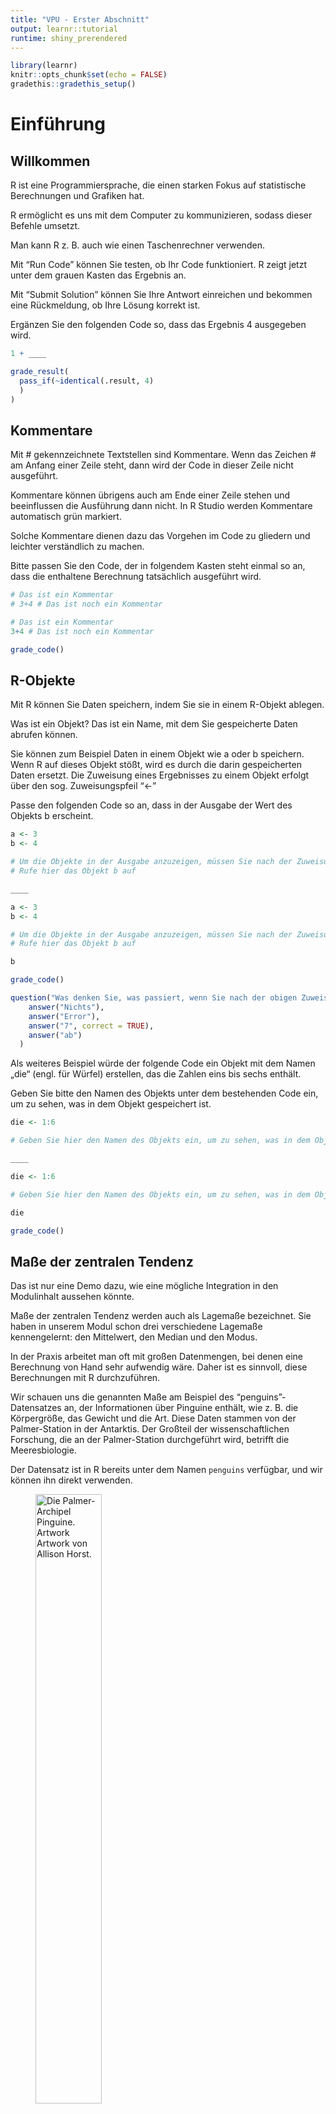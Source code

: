 ```yaml
---
title: "VPU - Erster Abschnitt"
output: learnr::tutorial
runtime: shiny_prerendered
---
```


```r
library(learnr)
knitr::opts_chunk$set(echo = FALSE)
gradethis::gradethis_setup()
```

# Einführung

## Willkommen

R ist eine Programmiersprache, die einen starken Fokus auf statistische Berechnungen und Grafiken hat.

R ermöglicht es uns mit dem Computer zu kommunizieren, sodass dieser Befehle umsetzt.

Man kann R z. B. auch wie einen Taschenrechner verwenden.

Mit "Run Code" können Sie testen, ob Ihr Code funktioniert. R zeigt jetzt unter dem grauen Kasten das Ergebnis an.

Mit "Submit Solution" können Sie Ihre Antwort einreichen und bekommen eine Rückmeldung, ob Ihre Lösung korrekt ist.

Ergänzen Sie den folgenden Code so, dass das Ergebnis 4 ausgegeben wird.

```r
1 + ____
```

```r
grade_result(
  pass_if(~identical(.result, 4)
  )
)
```

## Kommentare

Mit \# gekennzeichnete Textstellen sind Kommentare. Wenn das Zeichen \# am Anfang einer Zeile steht, dann wird der Code in dieser Zeile nicht ausgeführt.

Kommentare können übrigens auch am Ende einer Zeile stehen und beeinflussen die Ausführung dann nicht. In R Studio werden Kommentare automatisch grün markiert.

Solche Kommentare dienen dazu das Vorgehen im Code zu gliedern und leichter verständlich zu machen.

Bitte passen Sie den Code, der in folgendem Kasten steht einmal so an, dass die enthaltene Berechnung tatsächlich ausgeführt wird.

```r
# Das ist ein Kommentar
# 3+4 # Das ist noch ein Kommentar
```

```r
# Das ist ein Kommentar
3+4 # Das ist noch ein Kommentar
```

```r
grade_code()
```

## R-Objekte

Mit R können Sie Daten speichern, indem Sie sie in einem R-Objekt ablegen.

Was ist ein Objekt? Das ist ein Name, mit dem Sie gespeicherte Daten abrufen können.

Sie können zum Beispiel Daten in einem Objekt wie a oder b speichern. Wenn R auf dieses Objekt stößt, wird es durch die darin gespeicherten Daten ersetzt. Die Zuweisung eines Ergebnisses zu einem Objekt erfolgt über den sog. Zuweisungspfeil "\<-"

Passe den folgenden Code so an, dass in der Ausgabe der Wert des Objekts b erscheint.

```r
a <- 3
b <- 4

# Um die Objekte in der Ausgabe anzuzeigen, müssen Sie nach der Zuweisung aufgerufen werden.
# Rufe hier das Objekt b auf

____

```

```r
a <- 3
b <- 4

# Um die Objekte in der Ausgabe anzuzeigen, müssen Sie nach der Zuweisung aufgerufen werden:
# Rufe hier das Objekt b auf

b

```

```r
grade_code()
```

```r
question("Was denken Sie, was passiert, wenn Sie nach der obigen Zuweisung der Code a+b ausgeführt wird?",
    answer("Nichts"),
    answer("Error"),
    answer("7", correct = TRUE),
    answer("ab")
  )
```

Als weiteres Beispiel würde der folgende Code ein Objekt mit dem Namen „die“ (engl. für Würfel) erstellen, das die Zahlen eins bis sechs enthält.

Geben Sie bitte den Namen des Objekts unter dem bestehenden Code ein, um zu sehen, was in dem Objekt gespeichert ist.

```r
die <- 1:6 

# Geben Sie hier den Namen des Objekts ein, um zu sehen, was in dem Objekt gespeichert ist.

____

```

```r
die <- 1:6 

# Geben Sie hier den Namen des Objekts ein, um zu sehen, was in dem Objekt gespeichert ist.

die

```

```r
grade_code()
```



## Maße der zentralen Tendenz

Das ist nur eine Demo dazu, wie eine mögliche Integration in den Modulinhalt aussehen könnte.

Maße der zentralen Tendenz werden auch als Lagemaße bezeichnet.
Sie haben in unserem Modul schon drei verschiedene Lagemaße kennengelernt: den Mittelwert, den Median und den Modus.

In der Praxis arbeitet man oft mit großen Datenmengen, bei denen eine Berechnung von Hand sehr aufwendig wäre. Daher ist es sinnvoll, diese Berechnungen mit R durchzuführen.

Wir schauen uns die genannten Maße am Beispiel des "penguins"-Datensatzes an, der Informationen über Pinguine enthält, wie z. B. die Körpergröße, das Gewicht und die Art. Diese Daten stammen von der Palmer-Station in der Antarktis. Der Großteil der wissenschaftlichen Forschung, die an der Palmer-Station durchgeführt wird, betrifft die Meeresbiologie.

Der Datensatz ist in R bereits unter dem Namen `penguins` verfügbar, und wir können ihn direkt verwenden.

![Die Palmer-Archipel Pinguine. Artwork Artwork von Allison Horst.](https://allisonhorst.github.io/palmerpenguins/reference/figures/lter_penguins.png){width=50%}



### Erster Einblick in den Datensatz

Schauen wir uns zunächst einmal an, wie der Datensatz aussieht. Wir verwenden dazu die Funktion `head()`, die uns die ersten Zeilen des Datensatzes anzeigt.

```r
# Zeigen Sie die ersten Zeilen des Datensatzes an, indem Sie die Funktion head() verwenden und den Namen des Datensatzes penguins in die Klammern einsetzen.

____
```  

```r
# Zeigen Sie die ersten Zeilen des Datensatzes an, indem Sie die Funktion head() verwenden 
# Setzen Sie den Namen des Datensatzes penguins in die Klammern einsetzen.

head(penguins)
```  

```r
grade_code()
```

Wir können sehen, dass der Datensatz Informationen über verschiedene Pinguinarten enthält, einschließlich weiterer Merkmale wie Gewicht, Geschlecht, Körpergröße und Flossenlänge sowie das Jahr, in dem die Daten erhoben wurden.

Sie finden in den ersten Zeilen des Datensatzes den Ausdruck NA.

```r
question("Was denken Sie, wofür der Ausdruck NA in den Zellen der Tabelle steht?",
    answer("Not available (Fehlender Wert)", correct = TRUE),
    answer("Error (Fehler in der Darstellung)"),
    answer("Nicht anwendbar"),
    answer("Das ist eine spezielle Pinguinart")
  )
```

### Modus

Um in einem Datensatz eine spezifische Variable zu analysieren, reicht es nicht aus nur den Namen des Datensatzes zu nennen. Wir müssen auch den Namen der Spalte angeben, die wir analysieren möchten. 

In unserem Fall interessiert uns die Pinguinart, die in der Spalte `species` gespeichert ist. In R wird das durch den Ausdruck `penguins$species` erreicht, wobei `$` verwendet wird, um auf eine bestimmte Spalte eines Dataframes zuzugreifen.

Der Modus ist der Wert, der in einem Datensatz am häufigsten vorkommt. In R können wir den Modus mit der Funktion `table()` berechnen, die die Häufigkeit jedes Wertes einer Variablen zählen.

Ergänzen Sie den folgenden Code, um den Modus der Pinguinart im Datensatz `penguins` zu berechnen. 

```r
# Berechnen Sie den Modus der Pinguinart im Datensatz penguins
# Verwenden Sie die Funktion table()und den Spaltennamen 'species' im penguins Datensatz

____
```

```r
# Berechnen Sie den Modus der Pinguinart im Datensatz penguins
# Verwenden Sie die Funktion table()und den Spaltennamen 'species' im penguins Datensatz

table(penguins$species)
```

```r
grade_code()
```


```r
question("Welcher Wert ist der Modus der Pinguinart (`species`) im Datensatz `penguins`?",
    answer("Adelie", correct = TRUE),
    answer("Chinstrap"),
    answer("Gentoo"),
    answer("Pinguin")
  )
```

### Median

Der Median ist der Wert, der in der Mitte eines Datensatzes liegt, wenn die Werte in aufsteigender Reihenfolge sortiert sind. Wenn die Anzahl der Werte ungerade ist, ist der Median der mittlere Wert. Wenn die Anzahl der Werte gerade ist, ist der Median der Durchschnitt der beiden mittleren Werte.

In R können wir den Median mit der Funktion `median()` berechnen. Um den Median für eine bestimmte Spalte zu berechnen, müssen wir den Namen der Spalte angeben, die wir analysieren möchten. In unserem Fall interessiert uns das Körpergewicht der Pinguine, das in der Spalte `body_mass` gespeichert ist.

Unser Datensatz enthält auch fehlende Werte `NA`, wie wir zu Beginn gesehen haben. Diese können durch das Argument `na.rm = TRUE` in der Funktion `median()` ausgeschlossen werden, um eine korrekte Berechnung zu gewährleisten.

Ergänzen Sie den folgenden Code, um den Median des Pinguingewichts im Datensatz `penguins` zu berechnen.

```r
# Berechnen Sie den Median des Pinguingewichts im Datensatz penguins
# Verwenden Sie die Funktion median() und den Spaltennamen 'body_mass' im penguins Datensatz

____
```

```r
# Berechnen Sie den Median des Pinguingewichts im Datensatz penguins
# Verwenden Sie die Funktion median() und den Spaltennamen 'body_mass' im penguins Datensatz

median(penguins$body_mass, na.rm = TRUE)
```

```r
grade_code()
```

In Fällen, in denen ein Median z.B in einem Paper nicht angegeben ist, aber eine Häufigkeitstabelle vorliegt, kann man den Median auch aus der Häufigkeitstabelle ablesen. Dazu wird die kumulierte Häufigkeit berechnet, und der Median ist der Wert, bei dem die kumulierte (relative) Häufigkeit die Hälfte der der Beobachtungen (also 50%) erreicht oder überschreitet.

Schauen Sie sich dazu die folgende Tabelle an und beantworten Sie die Frage:

```r
library(tidyr)
library(dplyr)

penguins <- data("penguins")

# Gesamtanzahl der Pinguine speichern
total_penguins <- penguins %>%
  drop_na() %>%
  nrow()

# Tabelle erstellen
penguins %>%
  drop_na() %>% 
  group_by(flipper_len = cut(flipper_len, breaks = seq(170, 240, by = 10))) %>%
  summarise(
    count = n(),
    relative_frequency = count / total_penguins
  ) %>%
  mutate(cumulative_frequency = cumsum(relative_frequency))

```

```r
question("Welche Flossenlängen-Gruppe ist der Median im Datensatz `penguins`?",
    answer("190-200", correct = TRUE),
    answer("180-190"),
    answer("210-220"),
    answer("Das ist anhand der Tabelle nicht erkennbar.")
  )
```

### Mittelwert

Der Mittelwert oder auch "Arithmetisches Mittel" berechnet sich als Summe aller Werte geteilt durch die Anzahl der Werte. 

Die Anzahl der Werte können wir in R mit der Funktion `length()` berechnen.
Die Summe aller Werte wird in R mit der Funktion `sum()` berechnet.

Summiert werden können Werte aber nur, wenn Sie tatsächlich numerisch sind. Unser Datensatz enthält auch fehlende Werte `NA`, wie wir zu Beginn gesehen haben. Diese wurden im folgenden schon für Sie ausgeschlossen.

```r
# Berechnen Sie den Mittelwert des Pinguingewichts (body_mass) im Datensatz penguins

sum_weight <- sum(penguins$body_mass, na.rm = TRUE)
num_penguins <- length(penguins$body_mass[!is.na(penguins$body_mass)])

mean_weight <- ____ / ____ # Hier bitte Ihre Berechnung ergänzen

mean_weight
```

```r
# Berechnen Sie den Mittelwert des Pinguingewichts (body_mass) im Datensatz penguins

sum_weight <- sum(penguins$body_mass, na.rm = TRUE)
num_penguins <- length(penguins$body_mass[!is.na(penguins$body_mass)])

mean_weight <- sum_weight / num_penguins # Hier bitte ergänzen

mean_weight
```

```r
grade_code()
```

Glücklicherweise ist das eigentlich sogar viel einfacher als eben dargestellt. In R können wir den Mittelwert auch direkt mit der Funktion `mean()` berechnen. 

Die Berechnung, die wir eben durchgeführt haben können wir daher auch abkürzen.

```r
# Berechnen Sie den Mittelwert des Pinguingewichts (body_mass) im Datensatz penguins
# Verwenden Sie dafür die Funktion mean()
# Vergessen Sie nicht, fehlende Werte auszuschließen mit na.rm = TRUE!

____
```


```r
# Berechnen Sie den Mittelwert des Pinguingewichts (body_mass) im Datensatz penguins
# Verwenden Sie dafür die Funktion mean()
# Vergessen Sie nicht, fehlende Werte auszuschließen mit na.rm = TRUE!

mean(penguins$body_mass, na.rm = TRUE)
```

```r
grade_code()
```
